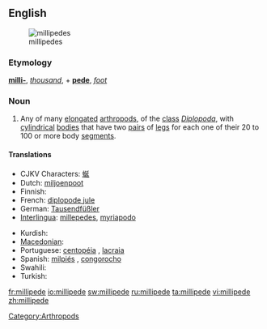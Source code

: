 {{wikipedia}}
==English==
[[Image:Millipedes.jpg|thumb|millipedes]]

===Etymology===
{{etyl|la}} '''[[milli-]]''', ''[[thousand]]'', + '''[[pede]]''', ''[[foot]]''

===Noun===
{{en-noun}}

# Any of many [[elongated]] [[arthropod]]s, of the [[class]] ''[[Diplopoda]]'', with [[cylindrical]] [[bodies]] that have two [[pair]]s of [[leg]]s for each one of their 20 to 100 or more body [[segment]]s.

====Translations====
{{trans-top|elongated arthropod}}
* CJKV Characters: [[蜒]]
* Dutch: [[miljoenpoot]] {{m}}
* Finnish: {{t-|fi|tuhatjalkainen}}
* French: [[diplopode jule]] {{m}}
* German: [[Tausendfüßler]] {{m}}
* [[Interlingua]]: [[millepedes]], [[myriapodo]]
{{trans-mid}}
* Kurdish: {{ku-Arab|[[هه‌زارپێ]]}}
* [[Macedonian]]: {{t|mk|стоногалка|f|tr=stonógalka|sc=Cyrl|xs=Macedonian}}
* Portuguese: [[centopéia]] {{f}}, [[lacraia]] {{f}}
* Spanish: [[milpiés]] {{m}}, [[congorocho]] {{m}} {{italbrac|Venezuela}}
* Swahili: {{t|sw|jongoo|xs=Swahili}}
* Turkish: {{t+|tr|kırkayak}}
{{trans-bottom}}

[[Category:Arthropods]]

[[fr:millipede]]
[[io:millipede]]
[[sw:millipede]]
[[ru:millipede]]
[[ta:millipede]]
[[vi:millipede]]
[[zh:millipede]]